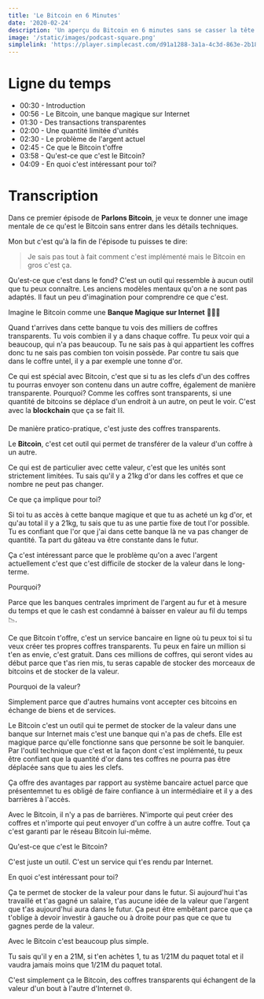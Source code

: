 ```yaml
---
title: 'Le Bitcoin en 6 Minutes'
date: '2020-02-24'
description: 'Un aperçu du Bitcoin en 6 minutes sans se casser la tête 🧙‍♂️'
image: '/static/images/podcast-square.png'
simplelink: 'https://player.simplecast.com/d91a1288-3a1a-4c3d-863e-2b18d079fc9a?dark=false'
---
```


# Ligne du temps
- 00:30 - Introduction
- 00:56 - Le Bitcoin, une banque magique sur Internet
- 01:30 - Des transactions transparentes
- 02:00 - Une quantité limitée d'unités
- 02:30 - Le problème de l'argent actuel
- 02:45 - Ce que le Bitcoin t'offre
- 03:58 - Qu'est-ce que c'est le Bitcoin?
- 04:09 - En quoi c'est intéressant pour toi?

# Transcription

Dans ce premier épisode de __Parlons Bitcoin__, je veux te donner une image mentale de ce qu'est le Bitcoin sans entrer dans les détails techniques.

Mon but c'est qu'à la fin de l'épisode tu puisses te dire:

> Je sais pas tout à fait comment c'est implémenté mais le Bitcoin en gros c'est ça.

Qu'est-ce que c'est dans le fond? C'est un outil qui ressemble à aucun outil que tu peux connaître. Les anciens modèles mentaux qu'on a ne sont pas adaptés. Il faut un peu d'imagination pour comprendre ce que c'est.

Imagine le Bitcoin comme une __Banque Magique sur Internet__ 🏦🧙‍♂️

Quand t'arrives dans cette banque tu vois des milliers de coffres transparents. Tu vois combien il y a dans chaque coffre. Tu peux voir qui a beaucoup, qui n'a pas beaucoup. Tu ne sais pas à qui appartient les coffres donc tu ne sais pas combien ton voisin possède. Par contre tu sais que dans le coffre untel, il y a par exemple une tonne d'or.

Ce qui est spécial avec Bitcoin, c'est que si tu as les clefs d'un des coffres tu pourras envoyer son contenu dans un autre coffre, également de manière transparente. Pourquoi? Comme les coffres sont transparents, si une quantité de bitcoins se déplace d'un endroit à un autre, on peut le voir. C'est avec la __blockchain__ que ça se fait ⛓.

De manière pratico-pratique, c'est juste des coffres transparents.

Le __Bitcoin__, c'est cet outil qui permet de transférer de la valeur d'un coffre à un autre.

Ce qui est de particulier avec cette valeur, c'est que les unités sont strictement limitées. Tu sais qu'il y a 21kg d'or dans les coffres et que ce nombre ne peut pas changer.

Ce que ça implique pour toi?

Si toi tu as accès à cette banque magique et que tu as acheté un kg d'or, et qu'au total il y a 21kg, tu sais que tu as une partie fixe de tout l'or possible. Tu es confiant que l'or que j'ai dans cette banque là ne va pas changer de quantité. Ta part du gâteau va être constante dans le futur.

Ça c'est intéressant parce que le problème qu'on a avec l'argent actuellement c'est que c'est difficile de stocker de la valeur dans le long-terme.

Pourquoi?

Parce que les banques centrales impriment de l'argent au fur et à mesure du temps et que le cash est condamné à baisser en valeur au fil du temps 📉.

Ce que Bitcoin t'offre, c'est un service bancaire en ligne où tu peux toi si tu veux créer tes propres coffres transparents. Tu peux en faire un million si t'en as envie, c'est gratuit. Dans ces millions de coffres, qui seront vides au début parce que t'as rien mis, tu seras capable de stocker des morceaux de bitcoins et de stocker de la valeur.

Pourquoi de la valeur?

Simplement parce que d'autres humains vont accepter ces bitcoins en échange de biens et de services.

Le Bitcoin c'est un outil qui te permet de stocker de la valeur dans une banque sur Internet mais c'est une banque qui n'a pas de chefs. Elle est magique parce qu'elle fonctionne sans que personne be soit le banquier. Par l'outil technique que c'est et la façon dont c'est implémenté, tu peux être confiant que la quantité d'or dans tes coffres ne pourra pas être déplacée sans que tu aies les clefs.

Ça offre des avantages par rapport au système bancaire actuel parce que présentemnet tu es obligé de faire confiance à un intermédiaire et il y a des barrières à l'accès.

Avec le Bitcoin, il n'y a pas de barrières. N'importe qui peut créer des coffres et n'importe qui peut envoyer d'un coffre à un autre coffre. Tout ça c'est garanti par le réseau Bitcoin lui-même.

Qu'est-ce que c'est le Bitcoin?

C'est juste un outil. C'est un service qui t'es rendu par Internet.

En quoi c'est intéressant pour toi?

Ça te permet de stocker de la valeur pour dans le futur. Si aujourd'hui t'as travaillé et t'as gagné un salaire, t'as aucune idée de la valeur que l'argent que t'as aujourd'hui aura dans le futur. Ça peut être embêtant parce que ça t'oblige à devoir investir à gauche ou à droite pour pas que ce que tu gagnes perde de la valeur.

Avec le Bitcoin c'est beaucoup plus simple.

Tu sais qu'il y en a 21M, si t'en achètes 1, tu as 1/21M du paquet total et il vaudra jamais moins que 1/21M du paquet total.

C'est simplement ça le Bitcoin, des coffres transparents qui échangent de la valeur d'un bout à l'autre d'Internet 🌐.
